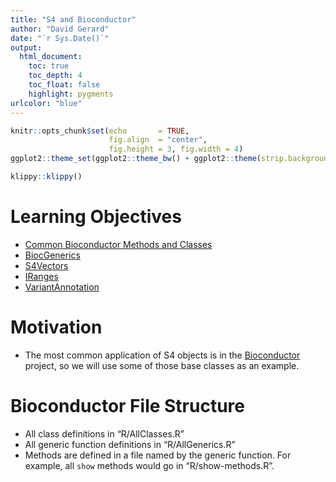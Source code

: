 ```yaml
---
title: "S4 and Bioconductor"
author: "David Gerard"
date: "`r Sys.Date()`"
output:  
  html_document:
    toc: true
    toc_depth: 4
    toc_float: false
    highlight: pygments
urlcolor: "blue"
---
```


```r
knitr::opts_chunk$set(echo       = TRUE, 
                      fig.align  = "center",
                      fig.height = 3, fig.width = 4)
ggplot2::theme_set(ggplot2::theme_bw() + ggplot2::theme(strip.background = ggplot2::element_rect(fill = "white")))
```

```r
klippy::klippy()
```

# Learning Objectives

- [Common Bioconductor Methods and Classes](https://www.bioconductor.org/developers/how-to/commonMethodsAndClasses/)
- [BiocGenerics](https://bioconductor.org/packages/3.14/bioc/html/BiocGenerics.html)
- [S4Vectors](https://bioconductor.org/packages/3.14/bioc/html/S4Vectors.html)
- [IRanges](https://bioconductor.org/packages/3.14/bioc/html/IRanges.html)
- [VariantAnnotation](https://bioconductor.org/packages/release/bioc/html/VariantAnnotation.html)

# Motivation

- The most common application of S4 objects is in the [Bioconductor](https://bioconductor.org/) project, so we will use some of those base classes as an example.

# Bioconductor File Structure

- All class definitions in "R/AllClasses.R"
- All generic function definitions in "R/AllGenerics.R"
- Methods are defined in a file named by the generic function. For example, all `show` methods would go in "R/show-methods.R".


